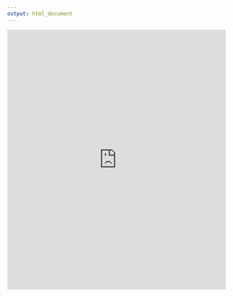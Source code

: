 ```yaml
---
output: html_document
---
```


<iframe src="https://docs.google.com/forms/d/e/1FAIpQLScRPQ86-MzPqXtTjyMdJK5WOUA12-m2B4wWHA7XAYJpp_HHWA/viewform?embedded=true" width="100%" height="600" frameborder="0" marginheight="0" marginwidth="0">Chargement en cours...</iframe>
